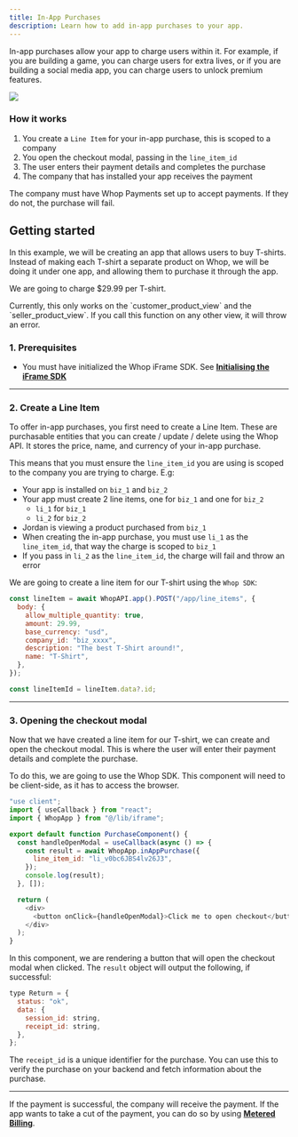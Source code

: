 ```yaml
---
title: In-App Purchases
description: Learn how to add in-app purchases to your app.
---
```


In-app purchases allow your app to charge users within it. For example, if you are building a game, you can charge users for extra lives, or if you are building a social media app, you can charge users to unlock premium features.

<Frame>
  <img src="https://imgur.com/YeSEgXy.png" />
</Frame>

### How it works

1. You create a `Line Item` for your in-app purchase, this is scoped to a company
2. You open the checkout modal, passing in the `line_item_id`
3. The user enters their payment details and completes the purchase
4. The company that has installed your app receives the payment

<Note>
  The company must have Whop Payments set up to accept payments. If they do not,
  the purchase will fail.
</Note>

## Getting started

In this example, we will be creating an app that allows users to buy T-shirts. Instead of making each T-shirt a separate product on Whop, we will be doing it under one app, and allowing them to purchase it through the app.

We are going to charge $29.99 per T-shirt.

<Warning>
  Currently, this only works on the `customer_product_view` and the
  `seller_product_view`. If you call this function on any other view, it will
  throw an error.
</Warning>

### 1. Prerequisites

- You must have initialized the Whop iFrame SDK. See [**Initialising the iFrame SDK**](/sdk/iframe-setup)

---

### 2. Create a Line Item

To offer in-app purchases, you first need to create a Line Item. These are purchasable entities that you can create / update / delete using the Whop API. It stores the price, name, and currency of your in-app purchase.

This means that you must ensure the `line_item_id` you are using is scoped to the company you are trying to charge. E.g:

- Your app is installed on `biz_1` and `biz_2`
- Your app must create 2 line items, one for `biz_1` and one for `biz_2`
  - `li_1` for `biz_1`
  - `li_2` for `biz_2`
- Jordan is viewing a product purchased from `biz_1`
- When creating the in-app purchase, you must use `li_1` as the `line_item_id`, that way the charge is scoped to `biz_1`
- If you pass in `li_2` as the `line_item_id`, the charge will fail and throw an error

We are going to create a line item for our T-shirt using the `Whop SDK`:

```javascript
const lineItem = await WhopAPI.app().POST("/app/line_items", {
  body: {
    allow_multiple_quantity: true,
    amount: 29.99,
    base_currency: "usd",
    company_id: "biz_xxxx",
    description: "The best T-Shirt around!",
    name: "T-Shirt",
  },
});

const lineItemId = lineItem.data?.id;
```

---

### 3. Opening the checkout modal

Now that we have created a line item for our T-shirt, we can create and open the checkout modal. This is where the user will enter their payment details and complete the purchase.

To do this, we are going to use the Whop SDK. This component will need to be client-side, as it has to access the browser.

```javascript
"use client";
import { useCallback } from "react";
import { WhopApp } from "@/lib/iframe";

export default function PurchaseComponent() {
  const handleOpenModal = useCallback(async () => {
    const result = await WhopApp.inAppPurchase({
      line_item_id: "li_v0bc6JBS4lv26J3",
    });
    console.log(result);
  }, []);

  return (
    <div>
      <button onClick={handleOpenModal}>Click me to open checkout</button>
    </div>
  );
}
```

In this component, we are rendering a button that will open the checkout modal when clicked. The `result` object will output the following, if successful:

```javascript
type Return = {
  status: "ok",
  data: {
    session_id: string,
    receipt_id: string,
  },
};
```

The `receipt_id` is a unique identifier for the purchase. You can use this to verify the purchase on your backend and fetch information about the purchase.

---

If the payment is successful, the company will receive the payment. If the app wants to take a cut of the payment, you can do so by using [**Metered Billing**](/api-reference/metered-billing).

